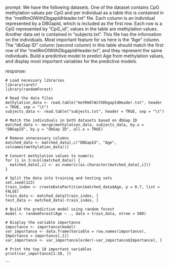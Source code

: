 prompt:
We have the following datasets. One of the dataset contains CpG methylation values per CpG and per individual as a table this is contained in the “metRmOlWithDbgapIdHeader.txt” file. Each column is an individual represented by a DBGapId, which is included as the first row. Each row is a CpG represented by "CpG_id", values in the table are methylation values. Another data set is contained in “subjects.txt”. This file has the information on the individuals. Most important feature for us here is the "Age" column. The "dbGap ID" column (second column) in this table should match the first row of the "metRmOlWithDbgapIdHeader.txt", and they represent the same individuals. Build a predictive model to predict Age from methylation values, and display most important variables for the predictive models. 

response:
```
# Load necessary libraries
library(caret)
library(randomForest)

# Read the data files
methylation_data <- read.table("metRmOlWithDbgapIdHeader.txt", header = TRUE, sep = "\t")
subjects_data <- read.table("subjects.txt", header = TRUE, sep = "\t")

# Match the individuals in both datasets based on dbGap ID
matched_data <- merge(methylation_data, subjects_data, by.x = "DBGapId", by.y = "dbGap ID", all.x = TRUE)

# Remove unnecessary columns
matched_data <- matched_data[,c("DBGapId", "Age", colnames(methylation_data))]

# Convert methylation values to numeric
for (i in 3:ncol(matched_data)) {
  matched_data[,i] <- as.numeric(as.character(matched_data[,i]))
}

# Split the data into training and testing sets
set.seed(123)
train_index <- createDataPartition(matched_data$Age, p = 0.7, list = FALSE)
train_data <- matched_data[train_index, ]
test_data <- matched_data[-train_index, ]

# Build the predictive model using random forest
model <- randomForest(Age ~ ., data = train_data, ntree = 500)

# Display the variable importance
importance <- importance(model)
var_importance <- data.frame(Variable = row.names(importance), Importance = importance[,1])
var_importance <- var_importance[order(-var_importance$Importance), ]

# Print the top 10 important variables
print(var_importance[1:10, ])
```
```
